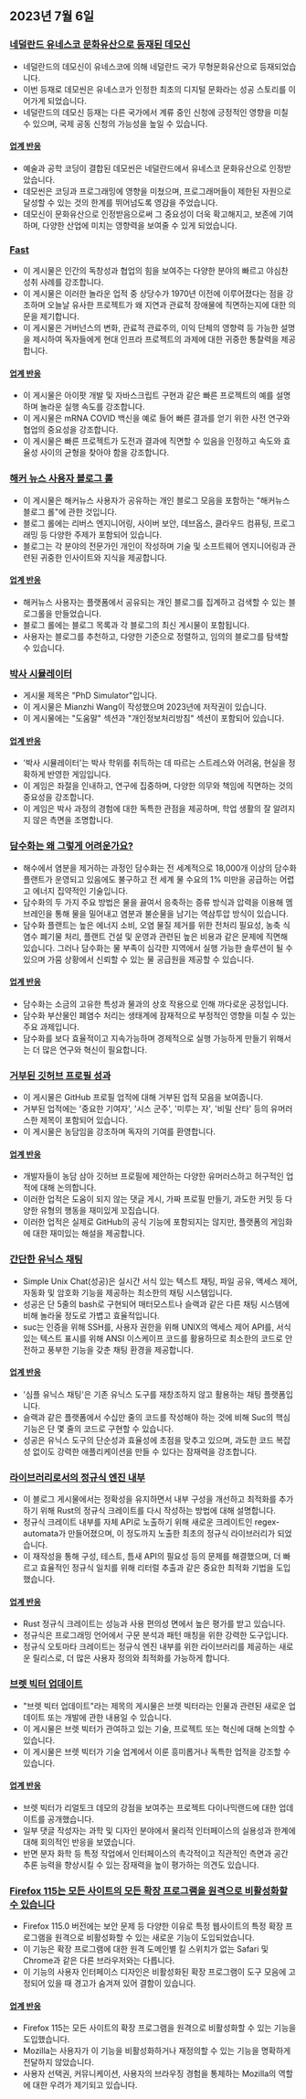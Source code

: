 

<CallToAction />

<Steps>

## 2023년 7월 6일

### [네덜란드 유네스코 문화유산으로 등재된 데모신](http://demoscene-the-art-of-coding.net/2023/07/03/unescodemoscene-accepted-as-unesco-cultural-heritage-in-the-netherlands/)

- 네덜란드의 데모신이 유네스코에 의해 네덜란드 국가 무형문화유산으로 등재되었습니다.
- 이번 등재로 데모씬은 유네스코가 인정한 최초의 디지털 문화라는 성공 스토리를 이어가게 되었습니다.
- 네덜란드의 데모신 등재는 다른 국가에서 계류 중인 신청에 긍정적인 영향을 미칠 수 있으며, 국제 공동 신청의 가능성을 높일 수 있습니다.

#### [업계 반응](http://news.ycombinator.com/item?id=36597460)

- 예술과 공학 코딩이 결합된 데모씬은 네덜란드에서 유네스코 문화유산으로 인정받았습니다.
- 데모씬은 코딩과 프로그래밍에 영향을 미쳤으며, 프로그래머들이 제한된 자원으로 달성할 수 있는 것의 한계를 뛰어넘도록 영감을 주었습니다.
- 데모신이 문화유산으로 인정받음으로써 그 중요성이 더욱 확고해지고, 보존에 기여하며, 다양한 산업에 미치는 영향력을 보여줄 수 있게 되었습니다.

### [Fast](https://patrickcollison.com/fast)

- 이 게시물은 인간의 독창성과 협업의 힘을 보여주는 다양한 분야의 빠르고 야심찬 성취 사례를 강조합니다.
- 이 게시물은 이러한 놀라운 업적 중 상당수가 1970년 이전에 이루어졌다는 점을 강조하며 오늘날 유사한 프로젝트가 왜 지연과 관료적 장애물에 직면하는지에 대한 의문을 제기합니다.
- 이 게시물은 거버넌스의 변화, 관료적 관료주의, 이익 단체의 영향력 등 가능한 설명을 제시하여 독자들에게 현대 인프라 프로젝트의 과제에 대한 귀중한 통찰력을 제공합니다.

#### [업계 반응](http://news.ycombinator.com/item?id=36605912)

- 이 게시물은 아이팟 개발 및 자바스크립트 구현과 같은 빠른 프로젝트의 예를 설명하며 놀라운 실행 속도를 강조합니다.
- 이 게시물은 mRNA COVID 백신을 예로 들어 빠른 결과를 얻기 위한 사전 연구와 협업의 중요성을 강조합니다.
- 이 게시물은 빠른 프로젝트가 도전과 결과에 직면할 수 있음을 인정하고 속도와 효율성 사이의 균형을 찾아야 함을 강조합니다.

### [해커 뉴스 사용자 블로그 롤](https://dm.hn)

- 이 게시물은 해커뉴스 사용자가 공유하는 개인 블로그 모음을 포함하는 "해커뉴스 블로그 롤"에 관한 것입니다.
- 블로그 롤에는 리버스 엔지니어링, 사이버 보안, 데브옵스, 클라우드 컴퓨팅, 프로그래밍 등 다양한 주제가 포함되어 있습니다.
- 블로그는 각 분야의 전문가인 개인이 작성하며 기술 및 소프트웨어 엔지니어링과 관련된 귀중한 인사이트와 지식을 제공합니다.

#### [업계 반응](http://news.ycombinator.com/item?id=36605493)

- 해커뉴스 사용자는 플랫폼에서 공유되는 개인 블로그를 집계하고 검색할 수 있는 블로그롤을 만들었습니다.
- 블로그 롤에는 블로그 목록과 각 블로그의 최신 게시물이 포함됩니다.
- 사용자는 블로그를 추천하고, 다양한 기준으로 정렬하고, 임의의 블로그를 탐색할 수 있습니다.

### [박사 시뮬레이터](https://research.wmz.ninja/projects/phd/index.html)

- 게시물 제목은 "PhD Simulator"입니다.
- 이 게시물은 Mianzhi Wang이 작성했으며 2023년에 저작권이 있습니다.
- 이 게시물에는 "도움말" 섹션과 "개인정보처리방침" 섹션이 포함되어 있습니다.

#### [업계 반응](http://news.ycombinator.com/item?id=36597534)

- '박사 시뮬레이터'는 박사 학위를 취득하는 데 따르는 스트레스와 어려움, 현실을 정확하게 반영한 게임입니다.
- 이 게임은 좌절을 인내하고, 연구에 집중하며, 다양한 의무와 책임에 직면하는 것의 중요성을 강조합니다.
- 이 게임은 박사 과정의 경험에 대한 독특한 관점을 제공하며, 학업 생활의 잘 알려지지 않은 측면을 조명합니다.

### [담수화는 왜 그렇게 어려운가요?](https://practical.engineering/blog/2023/6/28/why-is-desalination-so-difficult)

- 해수에서 염분을 제거하는 과정인 담수화는 전 세계적으로 18,000개 이상의 담수화 플랜트가 운영되고 있음에도 불구하고 전 세계 물 수요의 1% 미만을 공급하는 어렵고 에너지 집약적인 기술입니다.
- 담수화의 두 가지 주요 방법은 물을 끓여서 응축하는 증류 방식과 압력을 이용해 멤브레인을 통해 물을 밀어내고 염분과 불순물을 남기는 역삼투압 방식이 있습니다.
- 담수화 플랜트는 높은 에너지 소비, 오염 물질 제거를 위한 전처리 필요성, 농축 식염수 폐기물 처리, 플랜트 건설 및 운영과 관련된 높은 비용과 같은 문제에 직면해 있습니다. 그러나 담수화는 물 부족이 심각한 지역에서 실행 가능한 솔루션이 될 수 있으며 가뭄 상황에서 신뢰할 수 있는 물 공급원을 제공할 수 있습니다.

#### [업계 반응](http://news.ycombinator.com/item?id=36602909)

- 담수화는 소금의 고유한 특성과 물과의 상호 작용으로 인해 까다로운 공정입니다.
- 담수화 부산물인 폐염수 처리는 생태계에 잠재적으로 부정적인 영향을 미칠 수 있는 주요 과제입니다.
- 담수화를 보다 효율적이고 지속가능하며 경제적으로 실행 가능하게 만들기 위해서는 더 많은 연구와 혁신이 필요합니다.

### [거부된 깃허브 프로필 성과](https://github.com/Flet/rejected-github-profile-achievements)

- 이 게시물은 GitHub 프로필 업적에 대해 거부된 업적 모음을 보여줍니다.
- 거부된 업적에는 '중요한 기여자', '시스 군주', '미루는 자', '비밀 산타' 등의 유머러스한 제목이 포함되어 있습니다.
- 이 게시물은 농담임을 강조하며 독자의 기여를 환영합니다.

#### [업계 반응](http://news.ycombinator.com/item?id=36607439)

- 개발자들이 농담 삼아 깃허브 프로필에 제안하는 다양한 유머러스하고 허구적인 업적에 대해 논의합니다.
- 이러한 업적은 도움이 되지 않는 댓글 게시, 가짜 프로필 만들기, 과도한 커밋 등 다양한 유형의 행동을 재미있게 꼬집습니다.
- 이러한 업적은 실제로 GitHub의 공식 기능에 포함되지는 않지만, 플랫폼의 게임화에 대한 재미있는 해설을 제공합니다.

### [간단한 유닉스 채팅](https://the-dam.org/docs/explanations/suc.html)

- Simple Unix Chat(성공)은 실시간 서식 있는 텍스트 채팅, 파일 공유, 액세스 제어, 자동화 및 암호화 기능을 제공하는 최소한의 채팅 시스템입니다.
- 성공은 단 5줄의 bash로 구현되어 매터모스트나 슬랙과 같은 다른 채팅 시스템에 비해 놀라울 정도로 가볍고 효율적입니다.
- suc는 인증을 위해 SSH를, 사용자 권한을 위해 UNIX의 액세스 제어 API를, 서식 있는 텍스트 표시를 위해 ANSI 이스케이프 코드를 활용하므로 최소한의 코드로 안전하고 풍부한 기능을 갖춘 채팅 환경을 제공합니다.

#### [업계 반응](http://news.ycombinator.com/item?id=36594916)

- '심플 유닉스 채팅'은 기존 유닉스 도구를 재창조하지 않고 활용하는 채팅 플랫폼입니다.
- 슬랙과 같은 플랫폼에서 수십만 줄의 코드를 작성해야 하는 것에 비해 Suc의 핵심 기능은 단 몇 줄의 코드로 구현할 수 있습니다.
- 성공은 유닉스 도구의 단순성과 효율성에 초점을 맞추고 있으며, 과도한 코드 복잡성 없이도 강력한 애플리케이션을 만들 수 있다는 잠재력을 강조합니다.

### [라이브러리로서의 정규식 엔진 내부](https://blog.burntsushi.net/regex-internals/)

- 이 블로그 게시물에서는 정확성을 유지하면서 내부 구성을 개선하고 최적화를 추가하기 위해 Rust의 정규식 크레이트를 다시 작성하는 방법에 대해 설명합니다.
- 정규식 크레이트 내부를 자체 API로 노출하기 위해 새로운 크레이트인 regex-automata가 만들어졌으며, 이 정도까지 노출한 최초의 정규식 라이브러리가 되었습니다.
- 이 재작성을 통해 구성, 테스트, 틈새 API의 필요성 등의 문제를 해결했으며, 더 빠르고 효율적인 정규식 일치를 위해 리터럴 추출과 같은 중요한 최적화 기법을 도입했습니다.

#### [업계 반응](http://news.ycombinator.com/item?id=36600263)

- Rust 정규식 크레이트는 성능과 사용 편의성 면에서 높은 평가를 받고 있습니다.
- 정규식은 프로그래밍 언어에서 구문 분석과 패턴 매칭을 위한 강력한 도구입니다.
- 정규식 오토마타 크레이트는 정규식 엔진 내부를 위한 라이브러리를 제공하는 새로운 릴리스로, 더 많은 사용자 정의와 최적화를 가능하게 합니다.

### [브렛 빅터 업데이트](http://worrydream.com/July2023/)

- "브렛 빅터 업데이트"라는 제목의 게시물은 브렛 빅터라는 인물과 관련된 새로운 업데이트 또는 개발에 관한 내용일 수 있습니다.
- 이 게시물은 브렛 빅터가 관여하고 있는 기술, 프로젝트 또는 혁신에 대해 논의할 수 있습니다.
- 이 게시물은 브렛 빅터가 기술 업계에서 이룬 흥미롭거나 독특한 업적을 강조할 수 있습니다.

#### [업계 반응](http://news.ycombinator.com/item?id=36596095)

- 브렛 빅터가 리얼토크 데모의 강점을 보여주는 프로젝트 다이나믹랜드에 대한 업데이트를 공개했습니다.
- 일부 댓글 작성자는 과학 및 디자인 분야에서 물리적 인터페이스의 실용성과 한계에 대해 회의적인 반응을 보였습니다.
- 반면 분자 화학 등 특정 작업에서 인터페이스의 촉각적이고 직관적인 측면과 공간 추론 능력을 향상시킬 수 있는 잠재력을 높이 평가하는 의견도 있습니다.

### [Firefox 115는 모든 사이트의 모든 확장 프로그램을 원격으로 비활성화할 수 있습니다](https://lapcatsoftware.com/articles/2023/7/1.html)

- Firefox 115.0 버전에는 보안 문제 등 다양한 이유로 특정 웹사이트의 특정 확장 프로그램을 원격으로 비활성화할 수 있는 새로운 기능이 도입되었습니다.
- 이 기능은 확장 프로그램에 대한 원격 도메인별 킬 스위치가 없는 Safari 및 Chrome과 같은 다른 브라우저와는 다릅니다.
- 이 기능의 사용자 인터페이스 디자인은 비활성화된 확장 프로그램이 도구 모음에 고정되어 있을 때 경고가 숨겨져 있어 결함이 있습니다.

#### [업계 반응](http://news.ycombinator.com/item?id=36602193)

- Firefox 115는 모든 사이트의 확장 프로그램을 원격으로 비활성화할 수 있는 기능을 도입했습니다.
- Mozilla는 사용자가 이 기능을 비활성화하거나 재정의할 수 있는 기능을 명확하게 전달하지 않았습니다.
- 사용자 선택권, 커뮤니케이션, 사용자의 브라우징 경험을 통제하는 Mozilla의 역할에 대한 우려가 제기되고 있습니다.

</Steps>
